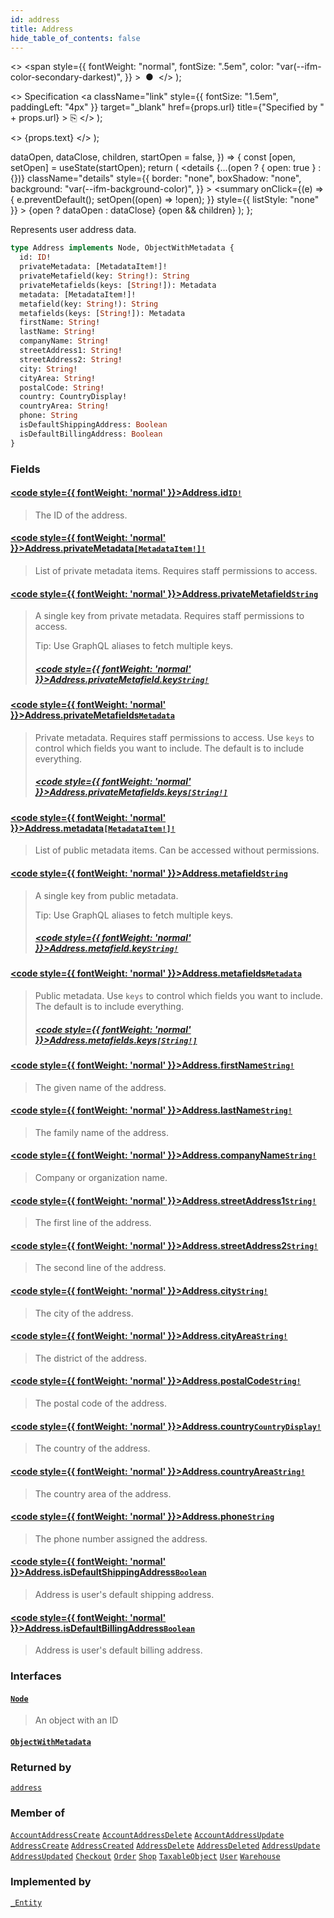 ```yaml
---
id: address
title: Address
hide_table_of_contents: false
---
```


  <>
    <span
      style={{
        fontWeight: "normal",
        fontSize: ".5em",
        color: "var(--ifm-color-secondary-darkest)",
      }}
    >
      &nbsp;●&nbsp;
    </span>
  </>
);

  <>
    Specification
    <a
      className="link"
      style={{ fontSize: "1.5em", paddingLeft: "4px" }}
      target="\_blank"
      href={props.url}
      title={"Specified by " + props.url}
    >
      ⎘
    </a>
  </>
);

  <>
    <span className={props.class}>{props.text}</span>
  </>
);


  dataOpen,
  dataClose,
  children,
  startOpen = false,
}) => {
  const [open, setOpen] = useState(startOpen);
  return (
    <details
      {...(open ? { open: true } : {})}
      className="details"
      style={{
        border: "none",
        boxShadow: "none",
        background: "var(--ifm-background-color)",
      }}
    >
      <summary
        onClick={(e) => {
          e.preventDefault();
          setOpen((open) => !open);
        }}
        style={{ listStyle: "none" }}
      >
        {open ? dataOpen : dataClose}
      </summary>
      {open && children}
    </details>
  );
};

Represents user address data.

```graphql
type Address implements Node, ObjectWithMetadata {
  id: ID!
  privateMetadata: [MetadataItem!]!
  privateMetafield(key: String!): String
  privateMetafields(keys: [String!]): Metadata
  metadata: [MetadataItem!]!
  metafield(key: String!): String
  metafields(keys: [String!]): Metadata
  firstName: String!
  lastName: String!
  companyName: String!
  streetAddress1: String!
  streetAddress2: String!
  city: String!
  cityArea: String!
  postalCode: String!
  country: CountryDisplay!
  countryArea: String!
  phone: String
  isDefaultShippingAddress: Boolean
  isDefaultBillingAddress: Boolean
}
```

### Fields

#### [<code style={{ fontWeight: 'normal' }}>Address.<b>id</b></code>](#)<Bullet />[`ID!`](../../../api-reference/miscellaneous/scalars/id) <Badge class="badge badge--secondary" text="non-null"/> <Badge class="badge badge--secondary" text="scalar"/>

> The ID of the address.

#### [<code style={{ fontWeight: 'normal' }}>Address.<b>privateMetadata</b></code>](#)<Bullet />[`[MetadataItem!]!`](../../../api-reference/miscellaneous/objects/metadata-item) <Badge class="badge badge--secondary" text="non-null"/> <Badge class="badge badge--secondary" text="object"/>

> List of private metadata items. Requires staff permissions to access.
>
> <Badge text="Added in Saleor 3.10" class="secondary margin-bottom--sm" />

#### [<code style={{ fontWeight: 'normal' }}>Address.<b>privateMetafield</b></code>](#)<Bullet />[`String`](../../../api-reference/miscellaneous/scalars/string) <Badge class="badge badge--secondary" text="scalar"/>

> A single key from private metadata. Requires staff permissions to access.
>
> Tip: Use GraphQL aliases to fetch multiple keys.
>
> <Badge text="Added in Saleor 3.10" class="secondary margin-bottom--sm" />
>
> ##### [<code style={{ fontWeight: 'normal' }}>Address.privateMetafield.<b>key</b></code>](#)<Bullet />[`String!`](../../../api-reference/miscellaneous/scalars/string) <Badge class="badge badge--secondary" text="non-null"/> <Badge class="badge badge--secondary" text="scalar"/>

#### [<code style={{ fontWeight: 'normal' }}>Address.<b>privateMetafields</b></code>](#)<Bullet />[`Metadata`](../../../api-reference/miscellaneous/scalars/metadata) <Badge class="badge badge--secondary" text="scalar"/>

> Private metadata. Requires staff permissions to access. Use `keys` to control which fields you want to include. The default is to include everything.
>
> <Badge text="Added in Saleor 3.10" class="secondary margin-bottom--sm" />
>
> ##### [<code style={{ fontWeight: 'normal' }}>Address.privateMetafields.<b>keys</b></code>](#)<Bullet />[`[String!]`](../../../api-reference/miscellaneous/scalars/string) <Badge class="badge badge--secondary" text="list"/> <Badge class="badge badge--secondary" text="scalar"/>

#### [<code style={{ fontWeight: 'normal' }}>Address.<b>metadata</b></code>](#)<Bullet />[`[MetadataItem!]!`](../../../api-reference/miscellaneous/objects/metadata-item) <Badge class="badge badge--secondary" text="non-null"/> <Badge class="badge badge--secondary" text="object"/>

> List of public metadata items. Can be accessed without permissions.
>
> <Badge text="Added in Saleor 3.10" class="secondary margin-bottom--sm" />

#### [<code style={{ fontWeight: 'normal' }}>Address.<b>metafield</b></code>](#)<Bullet />[`String`](../../../api-reference/miscellaneous/scalars/string) <Badge class="badge badge--secondary" text="scalar"/>

> A single key from public metadata.
>
> Tip: Use GraphQL aliases to fetch multiple keys.
>
> <Badge text="Added in Saleor 3.10" class="secondary margin-bottom--sm" />
>
> ##### [<code style={{ fontWeight: 'normal' }}>Address.metafield.<b>key</b></code>](#)<Bullet />[`String!`](../../../api-reference/miscellaneous/scalars/string) <Badge class="badge badge--secondary" text="non-null"/> <Badge class="badge badge--secondary" text="scalar"/>

#### [<code style={{ fontWeight: 'normal' }}>Address.<b>metafields</b></code>](#)<Bullet />[`Metadata`](../../../api-reference/miscellaneous/scalars/metadata) <Badge class="badge badge--secondary" text="scalar"/>

> Public metadata. Use `keys` to control which fields you want to include. The default is to include everything.
>
> <Badge text="Added in Saleor 3.10" class="secondary margin-bottom--sm" />
>
> ##### [<code style={{ fontWeight: 'normal' }}>Address.metafields.<b>keys</b></code>](#)<Bullet />[`[String!]`](../../../api-reference/miscellaneous/scalars/string) <Badge class="badge badge--secondary" text="list"/> <Badge class="badge badge--secondary" text="scalar"/>

#### [<code style={{ fontWeight: 'normal' }}>Address.<b>firstName</b></code>](#)<Bullet />[`String!`](../../../api-reference/miscellaneous/scalars/string) <Badge class="badge badge--secondary" text="non-null"/> <Badge class="badge badge--secondary" text="scalar"/>

> The given name of the address.

#### [<code style={{ fontWeight: 'normal' }}>Address.<b>lastName</b></code>](#)<Bullet />[`String!`](../../../api-reference/miscellaneous/scalars/string) <Badge class="badge badge--secondary" text="non-null"/> <Badge class="badge badge--secondary" text="scalar"/>

> The family name of the address.

#### [<code style={{ fontWeight: 'normal' }}>Address.<b>companyName</b></code>](#)<Bullet />[`String!`](../../../api-reference/miscellaneous/scalars/string) <Badge class="badge badge--secondary" text="non-null"/> <Badge class="badge badge--secondary" text="scalar"/>

> Company or organization name.

#### [<code style={{ fontWeight: 'normal' }}>Address.<b>streetAddress1</b></code>](#)<Bullet />[`String!`](../../../api-reference/miscellaneous/scalars/string) <Badge class="badge badge--secondary" text="non-null"/> <Badge class="badge badge--secondary" text="scalar"/>

> The first line of the address.

#### [<code style={{ fontWeight: 'normal' }}>Address.<b>streetAddress2</b></code>](#)<Bullet />[`String!`](../../../api-reference/miscellaneous/scalars/string) <Badge class="badge badge--secondary" text="non-null"/> <Badge class="badge badge--secondary" text="scalar"/>

> The second line of the address.

#### [<code style={{ fontWeight: 'normal' }}>Address.<b>city</b></code>](#)<Bullet />[`String!`](../../../api-reference/miscellaneous/scalars/string) <Badge class="badge badge--secondary" text="non-null"/> <Badge class="badge badge--secondary" text="scalar"/>

> The city of the address.

#### [<code style={{ fontWeight: 'normal' }}>Address.<b>cityArea</b></code>](#)<Bullet />[`String!`](../../../api-reference/miscellaneous/scalars/string) <Badge class="badge badge--secondary" text="non-null"/> <Badge class="badge badge--secondary" text="scalar"/>

> The district of the address.

#### [<code style={{ fontWeight: 'normal' }}>Address.<b>postalCode</b></code>](#)<Bullet />[`String!`](../../../api-reference/miscellaneous/scalars/string) <Badge class="badge badge--secondary" text="non-null"/> <Badge class="badge badge--secondary" text="scalar"/>

> The postal code of the address.

#### [<code style={{ fontWeight: 'normal' }}>Address.<b>country</b></code>](#)<Bullet />[`CountryDisplay!`](../../../api-reference/miscellaneous/objects/country-display) <Badge class="badge badge--secondary" text="non-null"/> <Badge class="badge badge--secondary" text="object"/>

> The country of the address.

#### [<code style={{ fontWeight: 'normal' }}>Address.<b>countryArea</b></code>](#)<Bullet />[`String!`](../../../api-reference/miscellaneous/scalars/string) <Badge class="badge badge--secondary" text="non-null"/> <Badge class="badge badge--secondary" text="scalar"/>

> The country area of the address.

#### [<code style={{ fontWeight: 'normal' }}>Address.<b>phone</b></code>](#)<Bullet />[`String`](../../../api-reference/miscellaneous/scalars/string) <Badge class="badge badge--secondary" text="scalar"/>

> The phone number assigned the address.

#### [<code style={{ fontWeight: 'normal' }}>Address.<b>isDefaultShippingAddress</b></code>](#)<Bullet />[`Boolean`](../../../api-reference/miscellaneous/scalars/boolean) <Badge class="badge badge--secondary" text="scalar"/>

> Address is user's default shipping address.

#### [<code style={{ fontWeight: 'normal' }}>Address.<b>isDefaultBillingAddress</b></code>](#)<Bullet />[`Boolean`](../../../api-reference/miscellaneous/scalars/boolean) <Badge class="badge badge--secondary" text="scalar"/>

> Address is user's default billing address.

### Interfaces

#### [`Node`](../../../api-reference/miscellaneous/interfaces/node) <Badge class="badge badge--secondary" text="interface"/>

> An object with an ID

#### [`ObjectWithMetadata`](../../../api-reference/miscellaneous/interfaces/object-with-metadata) <Badge class="badge badge--secondary" text="interface"/>

>

### Returned by

[`address`](../../../api-reference/users/queries/address) <Badge class="badge badge--secondary" text="query"/>

### Member of

[`AccountAddressCreate`](../../../api-reference/users/objects/account-address-create) <Badge class="badge badge--secondary" text="object"/><Bullet />[`AccountAddressDelete`](../../../api-reference/users/objects/account-address-delete) <Badge class="badge badge--secondary" text="object"/><Bullet />[`AccountAddressUpdate`](../../../api-reference/users/objects/account-address-update) <Badge class="badge badge--secondary" text="object"/><Bullet />[`AddressCreate`](../../../api-reference/users/objects/address-create) <Badge class="badge badge--secondary" text="object"/><Bullet />[`AddressCreated`](../../../api-reference/users/objects/address-created) <Badge class="badge badge--secondary" text="object"/><Bullet />[`AddressDelete`](../../../api-reference/users/objects/address-delete) <Badge class="badge badge--secondary" text="object"/><Bullet />[`AddressDeleted`](../../../api-reference/users/objects/address-deleted) <Badge class="badge badge--secondary" text="object"/><Bullet />[`AddressUpdate`](../../../api-reference/users/objects/address-update) <Badge class="badge badge--secondary" text="object"/><Bullet />[`AddressUpdated`](../../../api-reference/users/objects/address-updated) <Badge class="badge badge--secondary" text="object"/><Bullet />[`Checkout`](../../../api-reference/checkout/objects/checkout) <Badge class="badge badge--secondary" text="object"/><Bullet />[`Order`](../../../api-reference/orders/objects/order) <Badge class="badge badge--secondary" text="object"/><Bullet />[`Shop`](../../../api-reference/miscellaneous/objects/shop) <Badge class="badge badge--secondary" text="object"/><Bullet />[`TaxableObject`](../../../api-reference/taxes/objects/taxable-object) <Badge class="badge badge--secondary" text="object"/><Bullet />[`User`](../../../api-reference/users/objects/user) <Badge class="badge badge--secondary" text="object"/><Bullet />[`Warehouse`](../../../api-reference/products/objects/warehouse) <Badge class="badge badge--secondary" text="object"/>

### Implemented by

[`_Entity`](../../../api-reference/miscellaneous/unions/entity) <Badge class="badge badge--secondary" text="union"/>
